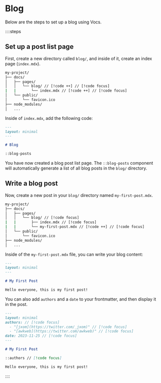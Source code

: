# Blog

Below are the steps to set up a blog using Vocs.

::::steps

## Set up a post list page

First, create a new directory called `blog/`, and inside of it, create an index page (`index.mdx`).

```bash
my-project/             
├── docs/
│   ├── pages/
│   │   └── blog/ // [!code ++] // [!code focus]
|   |       └── index.mdx // [!code ++] // [!code focus]
│   └── public/
│       └── favicon.ico 
├── node_modules/
│   ...
```

Inside of `index.mdx`, add the following code:

```md [blog/index.mdx]
---
layout: minimal
---

# Blog

::blog-posts
```

You have now created a blog post list page. The `::blog-posts` component will automatically generate a list of all blog posts in the `blog/` directory.

## Write a blog post

Now, create a new post in your `blog/` directory named `my-first-post.mdx`.

```bash
my-project/             
├── docs/
│   ├── pages/
│   │   └── blog/ // [!code focus]
|   |       ├── index.mdx // [!code focus]
|   |       └── my-first-post.mdx // [!code ++] // [!code focus]
│   └── public/
│       └── favicon.ico 
├── node_modules/
│   ...
```

Inside of the `my-first-post.mdx` file, you can write your blog content:

```md [blog/my-first-post.mdx]
---
layout: minimal
---

# My First Post

Hello everyone, this is my first post!
```

You can also add `authors` and a `date` to your frontmatter, and then display it in the post.

```md [blog/my-first-post.mdx]
---
layout: minimal
authors: // [!code focus]
  - "[jxom](https://twitter.com/_jxom)" // [!code focus]
  - "[awkweb](https://twitter.com/awkweb)" // [!code focus]
date: 2023-11-25 // [!code focus]
---

# My First Post

::authors // [!code focus]

Hello everyone, this is my first post!
```

::::